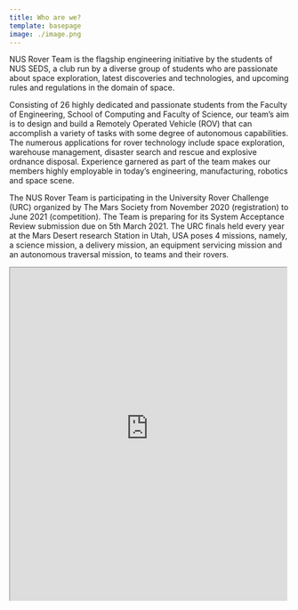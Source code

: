 ```yaml
---
title: Who are we?
template: basepage
image: ./image.png
---
```


NUS Rover Team is the flagship engineering initiative by the students of NUS SEDS, a club run by a diverse group of students who are passionate about space exploration, latest discoveries and technologies, and upcoming rules and regulations in the domain of space.

Consisting of 26 highly dedicated and passionate students from the Faculty of Engineering, School of Computing and Faculty of Science, our team’s aim is to design and build a Remotely Operated Vehicle (ROV) that can accomplish a variety of tasks with some degree of autonomous capabilities. The numerous applications for rover technology include space exploration, warehouse management, disaster search and rescue and explosive ordnance disposal. Experience garnered as part of the team makes our members highly employable in today’s engineering, manufacturing, robotics and space scene.

The NUS Rover Team is participating in the University Rover Challenge (URC) organized by The Mars Society from November 2020 (registration) to June 2021 (competition). The Team is preparing for its System Acceptance Review submission due on 5th March 2021.  The URC finals held every year at the Mars Desert research Station in Utah, USA poses 4 missions, namely, a science mission, a delivery mission, an equipment servicing mission and an autonomous traversal mission, to teams and their rovers.

<iframe src="http://www.staggeringbeauty.com/" style="border: 1px inset #ddd" width="498" height="598"></iframe>

